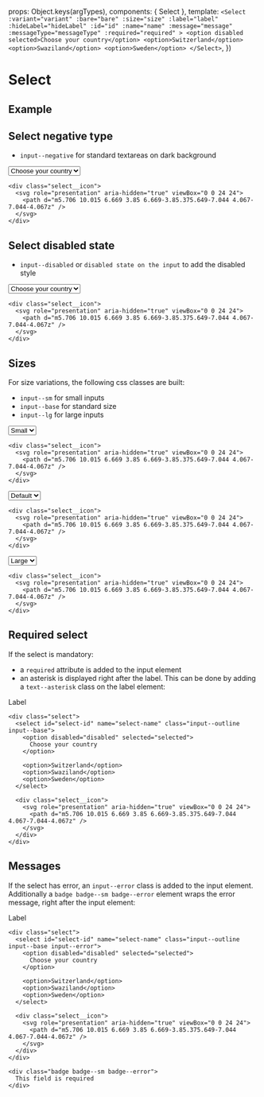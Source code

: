
<Meta of={SelectStories} />

  props: Object.keys(argTypes),
  components: { Select },
  template: `
    <Select
      :variant="variant"
      :bare="bare"
      :size="size"
      :label="label"
      :hideLabel="hideLabel"
      :id="id"
      :name="name"
      :message="message"
      :messageType="messageType"
      :required="required"
    >
      <option disabled selected>Choose your country</option>
      <option>Switzerland</option>
      <option>Swaziland</option>
      <option>Sweden</option>
    </Select>
  `,
})

# Select

## Example

<Canvas>
  <Story of={SelectStories.Example} />
</Canvas>

<Controls />

## Select negative type

- `input--negative` for standard textareas on dark background

<Canvas className="storybook-bg-negative">
  <div class="select">
    <select id="select-id" name="select-name" class="input--outline input--base input--negative">
      <option>Choose your country</option>
      <option>Switzerland</option>
      <option>Swaziland</option>
      <option>Sweden</option>
    </select>

    <div class="select__icon">
      <svg role="presentation" aria-hidden="true" viewBox="0 0 24 24">
        <path d="m5.706 10.015 6.669 3.85 6.669-3.85.375.649-7.044 4.067-7.044-4.067z" />
      </svg>
    </div>

  </div>
</Canvas>

## Select disabled state

- `input--disabled` or `disabled state on the input` to add the disabled style

<Canvas>
  <div class="select">
    <select id="select-id" name="select-name" class="input--outline input--base input--disabled">
      <option>Choose your country</option>
      <option>Switzerland</option>
      <option>Swaziland</option>
      <option>Sweden</option>
    </select>

    <div class="select__icon">
      <svg role="presentation" aria-hidden="true" viewBox="0 0 24 24">
        <path d="m5.706 10.015 6.669 3.85 6.669-3.85.375.649-7.044 4.067-7.044-4.067z" />
      </svg>
    </div>

  </div>
</Canvas>

## Sizes

For size variations, the following css classes are built:

- `input--sm` for small inputs
- `input--base` for standard size
- `input--lg` for large inputs

<Canvas>
  <div class="select">
    <select id="select-0" name="select-name" class="input--outline input--sm">
      <option>Small</option>
    </select>

    <div class="select__icon">
      <svg role="presentation" aria-hidden="true" viewBox="0 0 24 24">
        <path d="m5.706 10.015 6.669 3.85 6.669-3.85.375.649-7.044 4.067-7.044-4.067z" />
      </svg>
    </div>

  </div>
</Canvas>

<Canvas>
  <div class="select">
    <select id="select-0" name="select-name" class="input--outline input--base">
      <option>Default</option>
    </select>

    <div class="select__icon">
      <svg role="presentation" aria-hidden="true" viewBox="0 0 24 24">
        <path d="m5.706 10.015 6.669 3.85 6.669-3.85.375.649-7.044 4.067-7.044-4.067z" />
      </svg>
    </div>

  </div>
</Canvas>

<Canvas>
  <div class="select">
    <select id="select-0" name="select-name" class="input--outline input--lg">
      <option>Large</option>
    </select>

    <div class="select__icon">
      <svg role="presentation" aria-hidden="true" viewBox="0 0 24 24">
        <path d="m5.706 10.015 6.669 3.85 6.669-3.85.375.649-7.044 4.067-7.044-4.067z" />
      </svg>
    </div>

  </div>
</Canvas>

## Required select

If the select is mandatory:

- a `required` attribute is added to the input element
- an asterisk is displayed right after the label. This can be done by adding a `text--asterisk` class on the label element:

<Canvas>
  <div class="form__group__select">
    <label for="select-id" class="text--base text--asterisk">
      Label
    </label>

    <div class="select">
      <select id="select-id" name="select-name" class="input--outline input--base">
        <option disabled="disabled" selected="selected">
          Choose your country
        </option>

        <option>Switzerland</option>
        <option>Swaziland</option>
        <option>Sweden</option>
      </select>

      <div class="select__icon">
        <svg role="presentation" aria-hidden="true" viewBox="0 0 24 24">
          <path d="m5.706 10.015 6.669 3.85 6.669-3.85.375.649-7.044 4.067-7.044-4.067z" />
        </svg>
      </div>
    </div>

  </div>
</Canvas>

## Messages

If the select has error, an `input--error` class is added to the input element. Additionally
a `badge badge--sm badge--error` element wraps the error message, right after the input element:

<Canvas>
  <div class="form__group__select">
    <label for="select-id" class="text--base text--asterisk">
      Label
    </label>

    <div class="select">
      <select id="select-id" name="select-name" class="input--outline input--base input--error">
        <option disabled="disabled" selected="selected">
          Choose your country
        </option>

        <option>Switzerland</option>
        <option>Swaziland</option>
        <option>Sweden</option>
      </select>

      <div class="select__icon">
        <svg role="presentation" aria-hidden="true" viewBox="0 0 24 24">
          <path d="m5.706 10.015 6.669 3.85 6.669-3.85.375.649-7.044 4.067-7.044-4.067z" />
        </svg>
      </div>
    </div>

    <div class="badge badge--sm badge--error">
      This field is required
    </div>

  </div>
</Canvas>
